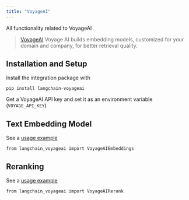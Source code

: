 ```yaml
---
title: "VoyageAI"
---
```


All functionality related to VoyageAI

> [VoyageAI](https://www.voyageai.com/) Voyage AI builds embedding models, customized for your domain and company, for better retrieval quality.

## Installation and Setup

Install the integration package with

```
pip install langchain-voyageai
```

Get a VoyageAI API key and set it as an environment variable (`VOYAGE_API_KEY`)

## Text Embedding Model

See a [usage example](/oss/integrations/text_embedding/voyageai)

```
from langchain_voyageai import VoyageAIEmbeddings
```

## Reranking

See a [usage example](/oss/integrations/document_transformers/voyageai-reranker)

```
from langchain_voyageai import VoyageAIRerank
```
